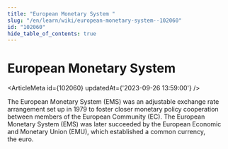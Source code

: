 ```yaml
---
title: "European Monetary System "
slug: "/en/learn/wiki/european-monetary-system--102060"
id: "102060"
hide_table_of_contents: true
---
```



# European Monetary System 

<ArticleMeta id={102060} updatedAt={'2023-09-26 13:59:00'} />
<div className='border-solid border-b border-t-0 my-4 border-[var(--ifm-color-gray-300)]' />

The European Monetary System (EMS) was an adjustable exchange rate arrangement set up in 1979 to foster closer monetary policy cooperation between members of the European Community (EC). The European Monetary System (EMS) was later succeeded by the European Economic and Monetary Union (EMU), which established a common currency, the euro.
